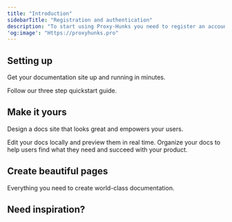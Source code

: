 ```yaml
---
title: "Introduction"
sidebarTitle: "Registration and authentication"
description: "To start using Proxy-Hunks you need to register an account using our website Https://proxyhunks.pro.Registration will ensures that you are able to access all proxy-Hunks features at ease.  After you have registered, you will be need to navigate to the API section in your dashboard to generate an API key. This API key is required for all API requests to authenticate your identity. Keep your API key secure and do not share it publicly."
'og:image': "Https://proxyhunks.pro"
---
```


## Setting up

Get your documentation site up and running in minutes.

<Card title="Start here" icon="rocket" horizontal href="/quickstart">
  Follow our three step quickstart guide.
</Card>

## Make it yours

Design a docs site that looks great and empowers your users.

<Columns cols={2}>
  <Card title="Edit locally" icon="pen-to-square" href="/development">
    Edit your docs locally and preview them in real time.
  </Card>
  <Card title="Set up navigation" icon="map" href="/essentials/navigation">
    Organize your docs to help users find what they need and succeed with your product.
  </Card>
</Columns>

## Create beautiful pages

Everything you need to create world-class documentation.

## Need inspiration?